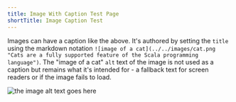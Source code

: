 ```yaml
---
title: Image With Caption Test Page
shortTitle: Image Caption Test
---
```


Images can have a caption like the above. It's authored by setting the `title` using the markdown notation
`![image of a cat](../../images/cat.png "Cats are a fully supported feature of the Scala programming language")`.
The "image of a cat" `alt` text of the image is not used as a caption but remains what it's intended for - a fallback text for screen readers or if the image fails to load.

![the image alt text goes here](../../images/full-resolution-photo.jpg 'The image title goes here and should be rendered as the caption')
